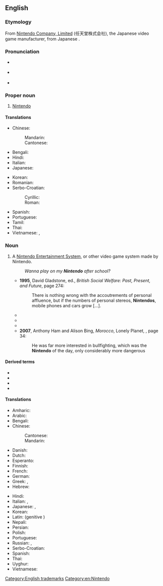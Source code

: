 ==English==
{{wikipedia}}

===Etymology===
From [[w:Nintendo|Nintendo Company, Limited]] (任天堂株式会社), the Japanese video game manufacturer, from Japanese {{m|ja|任天堂|tr=Nintendō||Luck of Heaven}}.

===Pronunciation===
* {{a|RP}} {{IPA|en|/nɪnˈtɛndəʊ/}}
* {{a|GA}} {{IPA|en|/nɪnˈtɛndoʊ/}}
* {{rhymes|en|ɛndəʊ|s=3}}

===Proper noun===
{{en-proper noun}}

# {{lb|en|video games|trademark}} [https://en.m.wikipedia.org/wiki/Nintendo Nintendo] {{gloss|Japanese company}}

====Translations====
{{trans-top|Japanese videogame developer}}
* Chinese:
*: Mandarin: {{t+|cmn|任天堂|tr=Rèntiāntáng|sc=Hani}}
*: Cantonese: {{t|yue|任天堂|tr=Jam1 tin1 tong4|sc=Hani}}
* Bengali: {{t|bn|নিন্টেন্ডো}}
* Hindi: {{t|hi|निंटेंडो}}
* Italian: {{t|it|Nintendo}}
* Japanese: {{t|ja|任天堂|tr=Nintendō}}
{{trans-mid}}
* Korean: {{t+|ko|닌텐도}}
* Romanian: {{t|ro|Nintendo}}
* Serbo-Croatian:
*: Cyrillic: {{t|sh|Нинтендо}}
*: Roman: {{t|sh|Nintendo}}
* Spanish: {{t|es|Nintendo|f}}
* Portuguese: {{t|pt|Nintendo|f}}
* Tamil: {{t|ta|நிண்டெண்டோ}}
* Thai: {{t|th|นินเทนโด}}
* Vietnamese: {{t|vi|Nintendo}}, {{t|vi|Nhiệm Thiên Đường}}
{{trans-bottom}}

===Noun===
{{en-noun}}

# {{lb|en|video games}} A [[w:Nintendo Entertainment System|Nintendo Entertainment System]], or other video game system made by Nintendo.
#: ''Wanna play on my '''Nintendo''' after school?''
#* '''1995''', David Gladstone, ed., ''British Social Welfare: Past, Present, and Future'', page 274:
#*: There is nothing wrong with the accoutrements of personal affluence, but if the numbers of personal stereos, '''Nintendos''', mobile phones and cars grow […].
#* {{quote-text|en|year=2005|author=Lila Abu-Lughod|title=Dramas of Nationhood: The Politics of Television in Egypt|page=280|passage=These professionals are the sort whose children play with '''Nintendos''' and own bikes}}
#* {{quote-text|en|year=2005|author=Larry L. Meyer|title=No Paltry Thing: Memoirs Of A Geezer Dad|page=128|passage=Franz: “How do elves make '''Nintendos'''?” Dad: “You ask all the hard questions, don't you? I really don't know.”}}
#* {{quote-text|en|year=2007|author=Ilene Schneider|title=Chanukah Guilt|page=106|passage=The only message at home was from my nephew, letting me know my mother was back home, safe and sound, except for a sore "'''Nintendo''' thumb".}}
#* '''2007''', Anthony Ham and Alison Bing, ''Morocco'', Lonely Planet, {{ISBN|1740599748}}, page 34:
#*: He was far more interested in bullfighting, which was the '''Nintendo''' of the day, only considerably more dangerous<!--;-->

====Derived terms====
* {{l|en|Nintendinitis}}
* {{l|en|Nintendocore}}
* {{l|en|Nintendo thumb}}
* {{l|en|Nintendrone}}

====Translations====
{{trans-top|Nintendo Entertainment System, or other video game system made by Nintendo}}
* Amharic: {{t|am|ኒንተንዶ}}
* Arabic: {{t|ar|نينتندو}}
* Bengali: {{t|bn|নিনটেনডো|sc=Beng}}
* Chinese:
*: Cantonese: {{t|yue|任天堂|tr=Jam1 tin1 tong4|sc=Hani}}
*: Mandarin: {{t+|cmn|任天堂|tr=Rèntiāntáng|sc=Hani}}
* Danish: {{t|da|Nintendo}}
* Dutch: {{t|nl|Nintendo}}
* Esperanto: {{t|eo|Nintendo}}
* Finnish: {{t|fi|Nintendo}}
* French: {{t+|fr|Nintendo|f}}
* German: {{t|de|Nintendo|n}}
* Greek: {{t|el|Νιντενδω}}, {{t|el|Νιντενδο}}
* Hebrew: {{t|he|נינטנדו}}
{{trans-mid}}
* Hindi: {{t|hi|निनटेंडो|m}}
* Italian: {{t+|it|Nintendo}}, {{t+|it|Nintendo|f}}
* Japanese: {{t|ja|任天堂|tr=Nintendō}}, {{t|ja|ニンテンドー|tr=Nintendō}}
* Korean: {{t|ko|닌텐도}}
* Latin: {{t|la|Nintendo}} (genitive {{t|la|Nintendonis}})
* Nepali: {{t|ne|निन्टेन्डो|sc=Deva}}
* Persian: {{t+|fa|نینتندو|sc=fa-Arab}}
* Polish: {{t|pl|Nintendo}}
* Portuguese: {{t|pt|Nintendo|m}}
* Russian: {{t|ru|Нинте́ндо}}, {{t|ru|Нинтендо|sc=Cyrl}}
* Serbo-Croatian: {{t|sh|нинтендо}}
* Spanish: {{t|es|Nintendo}}
* Thai: {{t|th|นินเทนโด|tr=Ninthendo}}
* Uyghur: {{t|ug|نىنتېندو}}
* Vietnamese: {{t|vi|Nintendo}}
{{trans-bottom}}

[[Category:English trademarks]]
[[Category:en:Nintendo]]